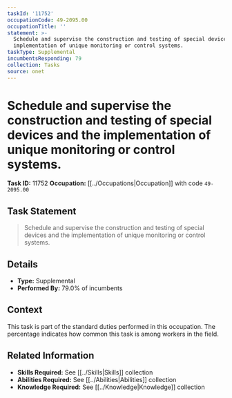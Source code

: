 ```yaml
---
taskId: '11752'
occupationCode: 49-2095.00
occupationTitle: ''
statement: >-
  Schedule and supervise the construction and testing of special devices and the
  implementation of unique monitoring or control systems.
taskType: Supplemental
incumbentsResponding: 79
collection: Tasks
source: onet
---
```

# Schedule and supervise the construction and testing of special devices and the implementation of unique monitoring or control systems.

**Task ID:** 11752
**Occupation:** [[../Occupations|Occupation]] with code `49-2095.00`

## Task Statement

> Schedule and supervise the construction and testing of special devices and the implementation of unique monitoring or control systems.

## Details

- **Type:** Supplemental
- **Performed By:** 79.0% of incumbents

## Context

This task is part of the standard duties performed in this occupation. The percentage indicates how common this task is among workers in the field.

## Related Information

- **Skills Required:** See [[../Skills|Skills]] collection
- **Abilities Required:** See [[../Abilities|Abilities]] collection
- **Knowledge Required:** See [[../Knowledge|Knowledge]] collection
